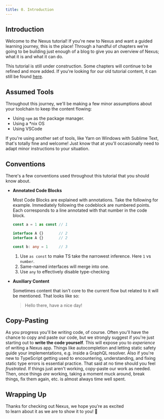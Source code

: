 ```yaml
---
title: 0. Introduction
---
```


## Introduction

Welcome to _the_ Nexus tutorial! If you're new to Nexus and want a guided learning journey, this is the place! Through a handful of chapters we're going to be building just enough of a blog to give you an overview of Nexus; what it is and what it can do.

This tutorial is still under construction. Some chapters will continue to be refined and more added. If you're looking for our old tutorial content, it can still be found [here](/getting-started/tutorial).

## Assumed Tools

Throughout this journey, we'll be making a few minor assumptions about your toolchain to keep the content flowing:

- Using `npm` as the package manager.
- Using a \*nix OS
- Using VSCode

If you're using another set of tools, like Yarn on Windows with Sublime Text, that's totally fine and welcome! Just know that at you'll occasionally need to adapt minor instructions to your situation.

## Conventions

There's a few conventions used throughout this tutorial that you should know about.

- **Annotated Code Blocks**

  Most Code Blocks are explained with annotations. Take the following for example. Immediately following the codeblock are numbered points. Each corresponds to a line annotated with that number in the code block.

  <!-- prettier-ignore -->
  ```ts
  const a = 1 as const // 1

  interface A {}       // 2
  interface A {}       // 2

  const b: any = 1     // 3
  ```

  1. Use `as const` to make TS take the narrowest inference. Here `1` vs `number`.
  2. Same-named interfaces will merge into one.
  3. Use `any` to effectively disable type-checking

- **Auxiliary Content**

  Sometimes content that isn't core to the current flow but related to it will be mentioned. That looks like so:

  > Hello there, have a nice day!

## Copy-Pasting

As you progress you'll be writing code, of course. Often you'll have the chance to copy and paste our code, but we strongly suggest if you're just starting out to **write the code yourself**. This will expose you to _experience_ of writing a Nexus app. Things like autocompletion and letting static safety guide your implementations, e.g. inside a GraphQL resolver. Also if you're new to TypeScript getting used to encountering, understanding, and fixing static type errors is essential practice. That said at no time should you feel _frustrated_. If things just aren't working, copy-paste our work as needed. Then, once things _are_ working, taking a moment muck around, break things, fix them again, etc. is almost always time well spent.

## Wrapping Up

Thanks for checking out Nexus, we hope you're as excited<br/>to learn about it as we are to show it to you! :rocket:
